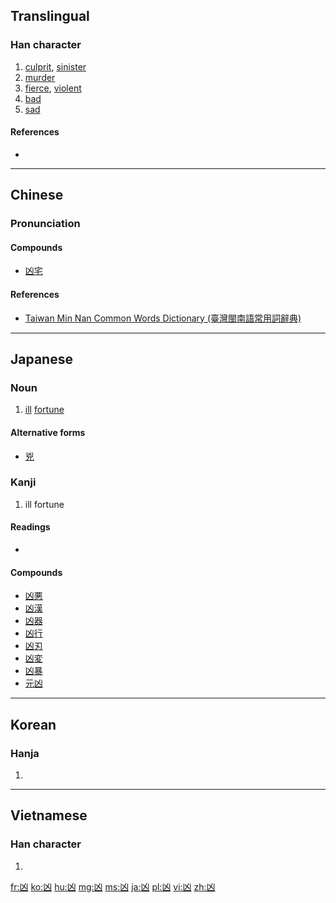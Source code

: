 {{also|兇}}
==Translingual==

===Han character===
{{Han char|rn=17|rad=凵|as=02|sn=4|four=2277<sub>0</sub>|canj=山大 (UK)|ids=⿶[[凵]][[㐅]]}}

# [[culprit]], [[sinister]]
# [[murder]]
# [[fierce]], [[violent]]
# [[bad]]
# [[sad]]

====References====
* {{Han ref|kx=0135.020|dkj=01803|dj=0300.280|hdz=10306.190|uh=51F6|ud=20982|bh=A4BF|bd=42175}}

----

==Chinese==
{{zh-forms}}

===Pronunciation===
{{zh-pron
|m=xiōng
|c=hung1
|h=
|mn=hiong
|w=
|mc=y
|oc=y
|ma=y|ma2=y
|cat=
}}

====Compounds====
*[[凶宅]]

====References====
*[http://twblg.dict.edu.tw/holodict_new/result_detail.jsp?n_no=592&curpage=1&sample=%E5%87%B6&radiobutton=1&querytarget=1&limit=20&pagenum=1&rowcount=6 Taiwan Min Nan Common Words Dictionary (臺灣閩南語常用詞辭典)]

----

==Japanese==

===Noun===
{{ja-noun|きょう}}

# [[ill]] [[fortune]]

====Alternative forms====
* [[兇]]

===Kanji===
{{ja-kanji|grade=c|rs=凵02}}

# ill fortune

====Readings====
* {{ja-readings|goon=[[ぐ]] (gu), [[ぐう]] (gū)|kanon=[[きょう]] (kyō)|kun=[[わるい]] (warui)}}

====Compounds====
* [[凶悪]]
* [[凶漢]]
* [[凶器]]
* [[凶行]]
* [[凶刃]]
* [[凶変]]
* [[凶暴]]
* [[元凶]]

----

==Korean==

===Hanja===
{{ko-hanja|hangeul=흉|rv=hyung|mr=hyung|y=hyung}}

# {{defn|lang=ko|sort=凵02}}

----

==Vietnamese==

===Han character===
{{vi-hantu|hung|rs=凵02}}

# {{defn|lang=vi}}

[[fr:凶]]
[[ko:凶]]
[[hu:凶]]
[[mg:凶]]
[[ms:凶]]
[[ja:凶]]
[[pl:凶]]
[[vi:凶]]
[[zh:凶]]